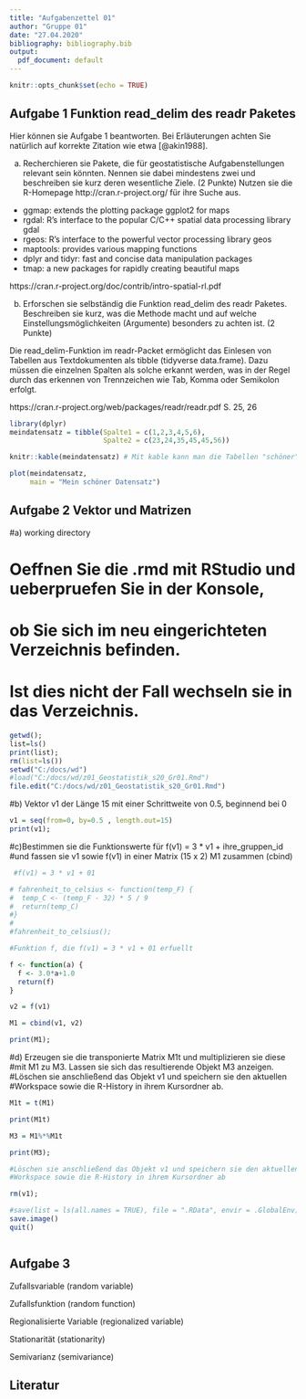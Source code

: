 ---
title: "Aufgabenzettel 01"
author: "Gruppe 01"
date: "27.04.2020"
bibliography: bibliography.bib
output:
  pdf_document: default
---

```{r setup, include=FALSE}
knitr::opts_chunk$set(echo = TRUE)
```

## Aufgabe 1 Funktion read_delim des readr Paketes

Hier können sie Aufgabe 1 beantworten. Bei Erläuterungen achten Sie natürlich auf korrekte Zitation wie etwa [@akin1988]. 

a) Recherchieren sie Pakete, die für geostatistische Aufgabenstellungen relevant sein könnten. Nennen sie dabei mindestens zwei und beschreiben sie
kurz deren wesentliche Ziele. (2 Punkte)
Nutzen sie die R-Homepage http://cran.r-project.org/ für ihre Suche aus.

- ggmap: extends the plotting package ggplot2 for maps
- rgdal: R’s interface to the popular C/C++ spatial data processing library gdal
- rgeos: R’s interface to the powerful vector processing library geos
- maptools: provides various mapping functions
- dplyr and tidyr: fast and concise data manipulation packages
- tmap: a new packages for rapidly creating beautiful maps

https://cran.r-project.org/doc/contrib/intro-spatial-rl.pdf 

b) Erforschen sie selbständig die Funktion read_delim des readr Paketes. Beschreiben sie kurz, was die Methode macht und auf welche Einstellungsmöglichkeiten (Argumente) besonders zu achten ist. (2 Punkte)

Die read_delim-Funktion im readr-Packet ermöglicht das Einlesen von Tabellen aus
Textdokumenten als tibble (tidyverse data.frame).
Dazu müssen die einzelnen Spalten als solche erkannt werden,
was in der Regel durch das erkennen von Trennzeichen wie Tab, Komma oder Semikolon erfolgt.

https://cran.r-project.org/web/packages/readr/readr.pdf S. 25, 26


```{r aufgabe1}
library(dplyr)
meindatensatz = tibble(Spalte1 = c(1,2,3,4,5,6), 
                       Spalte2 = c(23,24,35,45,45,56))

knitr::kable(meindatensatz) # Mit kable kann man die Tabellen "schöner" darstellen

plot(meindatensatz,
     main = "Mein schöner Datensatz")
```

## Aufgabe 2 Vektor und Matrizen

#a) working directory

# Oeffnen Sie die .rmd mit RStudio und ueberpruefen Sie in der Konsole, 
# ob Sie sich im neu eingerichteten Verzeichnis befinden. 
# Ist dies nicht der Fall wechseln sie in das Verzeichnis.

```{r}

getwd();
list=ls()
print(list);
rm(list=ls())
setwd("C:/docs/wd")
#load("C:/docs/wd/z01_Geostatistik_s20_Gr01.Rmd")
file.edit("C:/docs/wd/z01_Geostatistik_s20_Gr01.Rmd")

```


#b) Vektor v1 der Länge 15 mit einer Schrittweite von 0.5, beginnend bei 0 
```{r}
v1 = seq(from=0, by=0.5 , length.out=15)
print(v1);
```


#c)Bestimmen sie die Funktionswerte für f(v1) = 3 * v1 + ihre_gruppen_id
#und fassen sie v1 sowie f(v1) in einer Matrix (15 x 2) M1 zusammen (cbind)

```{r}
 #f(v1) = 3 * v1 + 01

# fahrenheit_to_celsius <- function(temp_F) {
#  temp_C <- (temp_F - 32) * 5 / 9
#  return(temp_C)
#}
#
#fahrenheit_to_celsius();

#Funktion f, die f(v1) = 3 * v1 + 01 erfuellt

f <- function(a) {
  f <- 3.0*a+1.0
  return(f)
}

v2 = f(v1)

M1 = cbind(v1, v2)

print(M1);

```


#d) Erzeugen sie die transponierte Matrix M1t und multiplizieren sie diese
#mit M1 zu M3. Lassen sie sich das resultierende Objekt M3 anzeigen.
#Löschen sie anschließend das Objekt v1 und speichern sie den aktuellen
#Workspace sowie die R-History in ihrem Kursordner ab.

```{r}

M1t = t(M1)

print(M1t)

M3 = M1%*%M1t

print(M3);

#Löschen sie anschließend das Objekt v1 und speichern sie den aktuellen
#Workspace sowie die R-History in ihrem Kursordner ab

rm(v1);

#save(list = ls(all.names = TRUE), file = ".RData", envir = .GlobalEnv)
save.image()
quit()



```


## Aufgabe 3

Zufallsvariable (random variable)

Zufallsfunktion (random function)

Regionalisierte Variable (regionalized variable)

Stationarität (stationarity)

Semivarianz (semivariance)

## Literatur